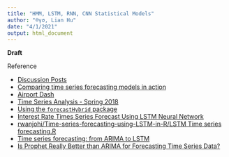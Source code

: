 ```yaml
---
title: "HMM, LSTM, RNN, CNN Statistical Models"
author: "®γσ, Lian Hu"
date: "4/1/2021"
output: html_document
---
```


**Draft**

Reference

- [Discussion Posts](https://rpubs.com/priyankaigit/disc-wk4)
- [Comparing time series forecasting models in action](http://rstudio-pubs-static.s3.amazonaws.com/15285_1260a766696d4960b9c63442a399831e.html)
- [Airport Dash](https://rpubs.com/nabiilahardini/ts-flight)
- [Time Series Analysis - Spring 2018](https://rpubs.com/hsafaie/381547)
- [Using the `forecastHybrid` package](https://cran.r-project.org/web/packages/forecastHybrid/vignettes/forecastHybrid.html)
- [Interest Rate Times Series Forecast Using LSTM Neural Network](https://rpubs.com/jwcb1025/int_rate_lstm?fbclid=IwAR2sRCrk2mxUx_1oKZuEwWcm2RX_BjRdkOMiVUAjoO7uTl57T5kQouj_GGo)
- [rwanjohi/Time-series-forecasting-using-LSTM-in-R/LSTM Time series forecasting.R](https://github.com/rwanjohi/Time-series-forecasting-using-LSTM-in-R/blob/master/LSTM%20Time%20series%20forecasting.R?fbclid=IwAR3h9GTNkx4m7txM6uDCq0O2OgUjsbp1e6qUhOHYCaKF4ypRm6Kskldi-Es)
- [Time series forecasting: from ARIMA to LSTM](https://stats.stackexchange.com/a/478638/68357)
- [Is Prophet Really Better than ARIMA for Forecasting Time Series Data?](https://blog.exploratory.io/is-prophet-better-than-arima-for-forecasting-time-series-fa9ae08a5851)

